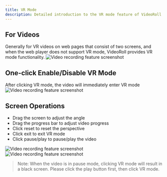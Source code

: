 ```yaml
---
title: VR Mode
description: Detailed introduction to the VR mode feature of VideoRoll
---
```



## For Videos
Generally for VR videos on web pages that consist of two screens, and when the web player does not support VR mode, VideoRoll provides VR mode functionality.
<Image src={VR1} width={1200} alt="Video recording feature screenshot" />

## One-click Enable/Disable VR Mode
After clicking VR mode, the video will immediately enter VR mode
<Image src={VR2} width={300} alt="Video recording feature screenshot" />


## Screen Operations
- Drag the screen to adjust the angle
- Drag the progress bar to adjust video progress
- Click reset to reset the perspective
- Click exit to exit VR mode
- Click pause/play to pause/play the video

<Image src={VR3} width={1200} alt="Video recording feature screenshot" />
<Image src={VR4} width={1200} alt="Video recording feature screenshot" />

>Note: When the video is in pause mode, clicking VR mode will result in a black screen. Please click the play button first, then click VR mode.